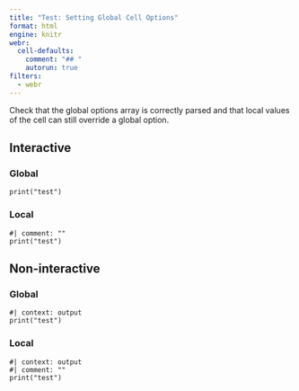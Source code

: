 ```yaml
---
title: "Test: Setting Global Cell Options"
format: html
engine: knitr
webr: 
  cell-defaults:
    comment: "## "
    autorun: true
filters:
  - webr
---
```


Check that the global options array is correctly parsed and that local values of the cell can still override a global option.

## Interactive

### Global
```webr-r
print("test")
```

### Local

```webr-r
#| comment: ""
print("test")
```


## Non-interactive

### Global
```webr-r
#| context: output
print("test")
```

### Local

```webr-r
#| context: output
#| comment: ""
print("test")
```
